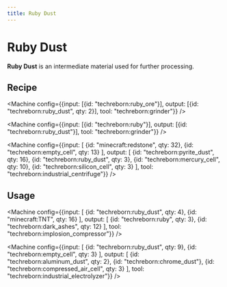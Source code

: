 ```yaml
---
title: Ruby Dust
---
```


<ItemImage file="ruby_dust" alt="Ruby Dust" size="200" />

# Ruby Dust

**Ruby Dust** is an intermediate material used for further processing.

## Recipe

<CraftingTable recipe="input techreborn:small_pile_of_ruby_dust techreborn:small_pile_of_ruby_dust air input techreborn:small_pile_of_ruby_dust techreborn:small_pile_of_ruby_dust air input air air air output techreborn:ruby_dust"/>

<Machine config={{input: [{id: "techreborn:ruby_ore"}], output: [{id: "techreborn:ruby_dust", qty: 2}], tool: "techreborn:grinder"}} />

<Machine config={{input: [{id: "techreborn:ruby"}], output: [{id: "techreborn:ruby_dust"}], tool: "techreborn:grinder"}} />

<Machine config={{input: [
  {id: "minecraft:redstone", qty: 32},
  {id: "techreborn:empty_cell", qty: 13}
], output: [
  {id: "techreborn:pyrite_dust", qty: 16},
  {id: "techreborn:ruby_dust", qty: 3},
  {id: "techreborn:mercury_cell", qty: 10},
  {id: "techreborn:silicon_cell", qty: 3}
], tool: "techreborn:industrial_centrifuge"}} />

## Usage

<CraftingTable recipe="input air air air input air techreborn:ruby_dust air input air air air output techreborn:small_pile_of_ruby_dust,4"/>

<Machine config={{input: [
  {id: "techreborn:ruby_dust", qty: 4},
  {id: "minecraft:TNT", qty: 16}
], output: [
  {id: "techreborn:ruby", qty: 3},
  {id: "techreborn:dark_ashes", qty: 12}
], tool: "techreborn:implosion_compressor"}} />

<Machine config={{input: [
  {id: "techreborn:ruby_dust", qty: 9},
  {id: "techreborn:empty_cell", qty: 3}
], output: [
  {id: "techreborn:aluminum_dust", qty: 2},
  {id: "techreborn:chrome_dust"},
  {id: "techreborn:compressed_air_cell", qty: 3}
], tool: "techreborn:industrial_electrolyzer"}} />
